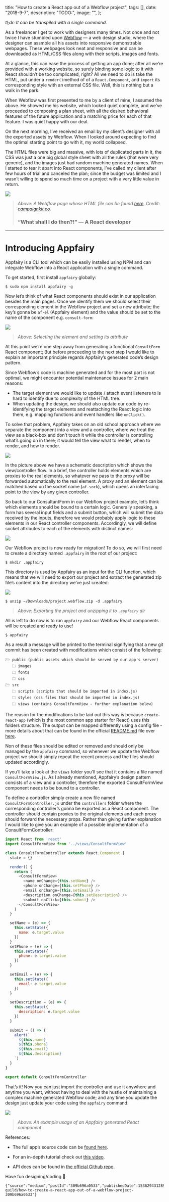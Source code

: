 

  title: "How to create a React app out of a Webflow project",
  tags: [],
  date: "2018-9-7",
  description: "TODO:",
  image: "",
};
      
  

_tl;dr: It can be transpiled with a single command._


As a freelancer I get to work with designers many times. Not once and not twice I have stumbled upon [Webflow](https://webflow.com/) — a web design studio, where the designer can assmble all his assets into responsive demonstrable webpages. These webpages look neat and responsive and can be downloaded as HTML/CSS files along with their scripts, images and fonts.


At a glance, this can ease the process of getting an app done; after all we’re provided with a working website, so surely binding some logic to it with React shouldn’t be too complicated, right? All we need to do is take the HTML, put under a `render()`method of of a `React.Component`, and `import` its corresponding style with an external CSS file. Well, this is nothing but a walk in the park.


When Webflow was first presented to me by a client of mine, I assumed the above. He showed me his website, which looked quiet complete, and we’ve proceeded to composing a plan sheet, with all the desired behavioral features of the future application and a matching price for each of that feature. I was quiet happy with our deal.

On the next morning, I’ve received an email by my client’s designer with all the exported assets by Webflow. When I looked around expecting to find the optimal starting point to go with it, my world collapsed.

The HTML files were big and massive, with lots of duplicated parts in it, the CSS was just a one big global style sheet with all the rules (that were very generic), and the images just had random machine generated names. When I started to tear it apart into React components, I’ve called my client after few hours of trial and canceled the plan; since the budget was limited and I wasn’t willing to spend so much time on a project with a very little value in return.

![](https://github.com/the-guild-org/oneblog/blob/master/img/704/0*U_GfqaDPrEX8cD7x.jpg?raw=true)

> _Above: A Webflow page whose HTML file can be found [here](https://gist.github.com/DAB0mB/1979ac9cfa5fbe52e6375d80841200ae). Credit: [campaignkit.co](https://www.campaignkit.co/)._
>
>
> ### “What shall I do then?!” — A React developer

---

# Introducing Appfairy

Appfairy is a CLI tool which can be easily installed using NPM and can integrate Webflow into a React application with a single command.

To get started, first install `appfairy` globally:


```
$ sudo npm install appfairy -g
```

Now let’s think of what React components should exist in our application besides the main pages. Once we identify them we should select their corresponding element in the Webflow project and set a new attribute; the key’s gonna be `af-el` (Appfairy element) and the value should be set to the name of the component e.g. `consult-form`:


![](https://github.com/the-guild-org/oneblog/blob/master/img/704/0*mSriYEAcT8cB1gAQ.jpg?raw=true)

> _Above: Selecting the element and setting its attribute_
>

At this point we’re one step away from generating a functional `ConsultForm` React component; But before proceeding to the next step I would like to explain an important principle regards Appfairy’s generated code’s design pattern.


Since Webflow’s code is machine generated and for the most part is not optimal, we might encounter potential maintenance issues for 2 main reasons:

-   The target element we would like to update / attach event listeners to is hard to identify due to complexity of the HTML tree.
-   When updating the design, we should also update our code by re-identifying the target elements and reattaching the React logic into them, e.g. mapping functions and event handlers like `onClick()`.


To solve that problem, Appfairy takes on an old school approach where we separate the component into a view and a controller, where we treat the view as a black-box and don’t touch it while the controller is controlling what’s going on in there; it would tell the view what to render, when to render, and how to render.

![](https://github.com/the-guild-org/oneblog/blob/master/img/704/0*ME0a5Q8gazTmqYcP.jpg?raw=true)

In the picture above we have a schematic description which shows the view/controller flow. In a brief, the controller holds elements which are proxies to the real elements, so whatever we pass to the proxy will be forwarded automatically to the real element. A proxy and an element can be matched based on the socket name (`af-sock`), which opens an interfacing point to the view by any given controller.


So back to our ConsultantForm in our Webflow project example, let’s think which elements should be bound to a certain logic. Generally speaking, a form has several input fields and a submit button, which will submit the data received by the inputs, therefore we would probably apply logic to these elements in our React controller components. Accordingly, we will define socket attributes to each of the elements with distinct names:

![](https://github.com/the-guild-org/oneblog/blob/master/img/704/0*QpTeFHeu0_b7eYNI.jpg?raw=true)

Our Webflow project is now ready for migration! To do so, we will first need to create a directory named `.appfairy` in the root of our project:


```
$ mkdir .appfairy
```

This directory is used by Appfairy as an input for the CLI function, which means that we will need to export our project and extract the generated zip file’s content into the directory we’ve just created:

![](https://github.com/the-guild-org/oneblog/blob/master/img/704/0*3tAtYXQ2a9Gjmwru.jpg?raw=true)

```
$ unzip ~/Downloads/project.webflow.zip -d .appfairy
```

> _Above: Exporting the project and unzipping it to `.appfairy` dir_
>

All is left to do now is to run `appfairy` and our Webflow React components will be created and ready to use!


```
$ appfairy
```

As a result a message will be printed to the terminal signifying that a new git commit has been created with modifications which consist of the following:

```
🗁 public (public assets which should be served by our app's server)
   🗀 images
   🗀 fonts
   🗀 css
🗁 src
   🗀 scripts (scripts that should be imported in index.js)
   🗀 styles (css files that should be imported in index.js)
   🗀 views (contains ConsultFormView - further explanation below)
```

The reason for the modifications to be laid out this way is because `create-react-app` (which is the most common app starter for React) uses this folders structure. The output can be mapped differently using a config file - more details about that can be found in the official [README.md](http://readme.md/) file over [here](https://github.com/DAB0mB/Appfairy).


Non of these files should be edited or removed and should only be managed by the `appfairy` command, so whenever we update the Webflow project we should simply repeat the recent process and the files should updated accordingly.


If you’ll take a look at the `views` folder you’ll see that it contains a file named `ConsultFormView.js`. As I already mentioned, Appfairy’s design pattern consists of a view and a controller, therefore the exported ConsultFormView component needs to be bound to a controller.


To define a controller simply create a new file named `ConsultFormController.js` under the `controllers` folder where the corresponding controller’s gonna be exported as a React component. The controller should contain proxies to the original elements and each proxy should forward the necessary props. Rather than giving further explanation I would like to give you an example of a possible implementation of a ConsultFormController:


```javascript
import React from 'react'
import ConsultFormView from '../views/ConsultFormView'

class ConsultFormController extends React.Component {
  state = {}

  render() {
    return (
      <ConsultFormView>
        <name onChange={this.setName} />
        <phone onChange={this.setPhone} />
        <email onChange={this.setEmail} />
        <description onChange={this.setDescription} />
        <submit onClick={this.submit} />
      </ConsultFormView>
    )
  }

  setName = (e) => {
    this.setState({
      name: e.target.value
    })
  }
  setPhone = (e) => {
    this.setState({
      phone: e.target.value
    })
  }

  setEmail = (e) => {
    this.setState({
      email: e.target.value
    })
  }

  setDescription = (e) => {
    this.setState({
      description: e.target.value
    })
  }

  submit = () => {
    alert(`
      ${this.name}
      ${this.phone}
      ${this.email}
      ${this.description}
    `)
  }
}

export default ConsultFormController
```

That’s it! Now you can just import the controller and use it anywhere and anytime you want, without having to deal with the hustle of maintaining a complex machine generated Webflow code; and any time you update the design just update your code using the `appfairy` command.


![](https://github.com/the-guild-org/oneblog/blob/master/img/704/0*jCE2BBPMnd7LI769.gif?raw=true)

> _Above: An example usage of an Appfairy generated React component_
>

References:

-   The full app’s source code can be [found here](https://github.com/DAB0mB/Appfairy/tree/master/examples/prefetch).

-   For an in-depth tutorial check out [this video](https://youtu.be/6hJe6pZld0o).

-   API docs can be found in [the official Github repo](https://github.com/DAB0mB/Appfairy).


Have fun designing/coding 🙂


```backmatter
{"source":"medium","postId":"309b696a0533","publishedDate":1536294312895,"url":"https://medium.com/the-guild/how-to-create-a-react-app-out-of-a-webflow-project-309b696a0533"}
```
